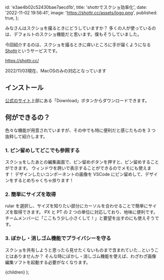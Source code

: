 
  id: 'e3ae4b02c52430bae7aecd1b',
  title: 'shottrでスクショ効率化',
  date: '2022-11-02 19:56:41',
  image: 'https://shottr.cc/assets/logo.png',
  published: true,
};

みなさんはスクショを撮るときにどうしていますか？
多くの人が使っているのは、デフォルトのスクショ機能だと思います。僕もそうしていました。

今回紹介するのは、スクショを撮るときに痒いところに手が届くようになる[Shottr](https://shottr.cc/)というサービスです。

https://shottr.cc/

<AlertCard title="注意">
  2022/11/03現在、MacOSのみの対応となっています
</AlertCard>

## インストール

[公式のサイト](https://shottr.cc/)上部にある「Download」ボタンからダウンロードできます。

## 何ができるの？

色々な機能が用意されていますが、その中でも特に便利だと感じたものを 3 つ抜粋して紹介します。

### 1. ピン留めしてどこでも参照する

スクショをしたあとの編集画面で、ピン留めボタンを押すと、ピン留めすることができます。
ウィンドウを跨いで表示することができるのでメモにも使えます！
デザインしたいコンポーネントの画像を VSCode にピン留めして、デザインをするとめちゃくちゃ捗ります！

### 2. 簡単にサイズを取得

rular を選択し、サイズを知りたい部分にカーソルを合わせることで簡単にサイズを取得できます。
PX と PT の 2 つの単位に対応しており、地味に便利です。
チームメンバーに「ここもう少し小さくして！」と要望を出すのにも使えそうです。

### 3. ぼかし・消しゴム機能でプライバシーを守る

スクショを共有しようと思ったら見せたくないものまで含まれていた…ということはありませんか？
そんな時にぼかし・消しゴム機能を使えば、わざわざ画像編集ソフトを起動する必要がなくなります。

  <ArticleLayout meta={meta}>{children}</ArticleLayout>
);
